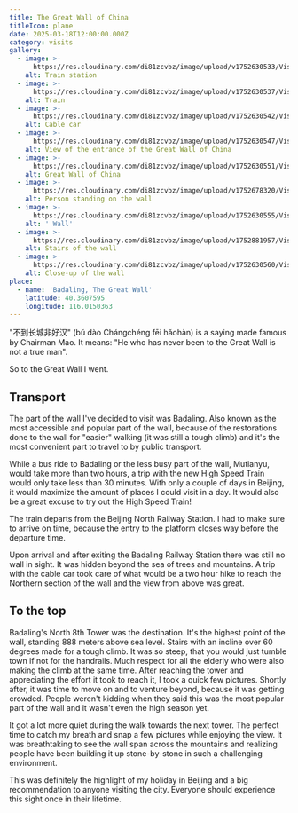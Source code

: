 ```yaml
---
title: The Great Wall of China
titleIcon: plane
date: 2025-03-18T12:00:00.000Z
category: visits
gallery:
  - image: >-
      https://res.cloudinary.com/di81zcvbz/image/upload/v1752630533/Visits/Beijing/IMG_6101_die6tp.jpg
    alt: Train station
  - image: >-
      https://res.cloudinary.com/di81zcvbz/image/upload/v1752630537/Visits/Beijing/IMG_6112_tvqazz.jpg
    alt: Train
  - image: >-
      https://res.cloudinary.com/di81zcvbz/image/upload/v1752630542/Visits/Beijing/IMG_6137_pllhge.jpg
    alt: Cable car
  - image: >-
      https://res.cloudinary.com/di81zcvbz/image/upload/v1752630547/Visits/Beijing/IMG_6144_rqma6x.jpg
    alt: View of the entrance of the Great Wall of China
  - image: >-
      https://res.cloudinary.com/di81zcvbz/image/upload/v1752630551/Visits/Beijing/IMG_6184_goxbgf.jpg
    alt: Great Wall of China
  - image: >-
      https://res.cloudinary.com/di81zcvbz/image/upload/v1752678320/Visits/Beijing/IMG_6190_ivvt0v.jpg
    alt: Person standing on the wall
  - image: >-
      https://res.cloudinary.com/di81zcvbz/image/upload/v1752630555/Visits/Beijing/IMG_6201_atwqji.jpg
    alt: ' Wall'
  - image: >-
      https://res.cloudinary.com/di81zcvbz/image/upload/v1752881957/Visits/Beijing/IMG_6198_pe1hhd.jpg
    alt: Stairs of the wall
  - image: >-
      https://res.cloudinary.com/di81zcvbz/image/upload/v1752630560/Visits/Beijing/IMG_6209_fomyjz.jpg
    alt: Close-up of the wall
place:
  - name: 'Badaling, The Great Wall'
    latitude: 40.3607595
    longitude: 116.0150363
---
```


"不到长城非好汉" (bú dào Chángchéng fēi hǎohàn) is a saying made famous by Chairman Mao. It means: "He who has never been to the Great Wall is not a true man".

So to the Great Wall I went.

## Transport

The part of the wall I've decided to visit was Badaling. Also known as the most accessible and popular part of the wall, because of the restorations done to the wall for "easier" walking (it was still a tough climb) and it's the most convenient part to travel to by public transport.

While a bus ride to Badaling or the less busy part of the wall, Mutianyu, would take more than two hours, a trip with the new High Speed Train would only take less than 30 minutes. With only a couple of days in Beijing, it would maximize the amount of places I could visit in a day. It would also be a great excuse to try out the High Speed Train!

<BlogImage image="https://res.cloudinary.com/di81zcvbz/image/upload/v1752630537/Visits/Beijing/IMG_6112_tvqazz.jpg" alt="train" />

The train departs from the Beijing North Railway Station. I had to make sure to arrive on time, because the entry to the platform closes way before the departure time.

Upon arrival and after exiting the Badaling Railway Station there was still no wall in sight. It was hidden beyond the sea of trees and mountains. A trip with the cable car took care of what would be a two hour hike to reach the Northern section of the wall and the view from above was great.

<BlogImage image="https://res.cloudinary.com/di81zcvbz/image/upload/v1752630542/Visits/Beijing/IMG_6137_pllhge.jpg" alt="cable car" />

## To the top

Badaling's North 8th Tower was the destination. It's the highest point of the wall, standing 888 meters above sea level. Stairs with an incline over 60 degrees made for a tough climb. It was so steep, that you would just tumble town if not for the handrails. Much respect for all the elderly who were also making the climb at the same time. After reaching the tower and appreciating the effort it took to reach it, I took a quick few pictures. Shortly after, it was time to move on and to venture beyond, because it was getting crowded. People weren't kidding when they said this was the most popular part of the wall and it wasn't even the high season yet.

It got a lot more quiet during the walk towards the next tower. The perfect time to catch my breath and snap a few pictures while enjoying the view. It was breathtaking to see the wall span across the mountains and realizing people have been building it up stone-by-stone in such a challenging environment. 

<BlogImage image="https://res.cloudinary.com/di81zcvbz/image/upload/v1752630551/Visits/Beijing/IMG_6184_goxbgf.jpg" alt="wall" />

This was definitely the highlight of my holiday in Beijing and a big recommendation to anyone visiting the city. Everyone should experience this sight once in their lifetime.

